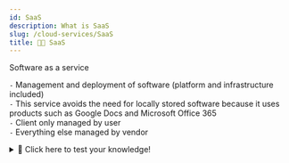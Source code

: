 ```yaml
---
id: SaaS
description: What is SaaS
slug: /cloud-services/SaaS
title: 👨‍💻 SaaS
---
```


<p className="grey">Software as a service</p>

`-` Management and deployment of software (platform and infrastructure included) <br />
`-` This service avoids the need for locally stored software because it uses products such as Google Docs and Microsoft Office 365 <br />
`-` Client only managed by user <br />
`-` Everything else managed by vendor <br />


<details>
  <summary>🧠 Click here to test your knowledge! </summary>

<iframe src="https://quizlet.com/680574158/match/embed?i=3loczc&x=1jj1" height="500" width="100%"></iframe>

</details>